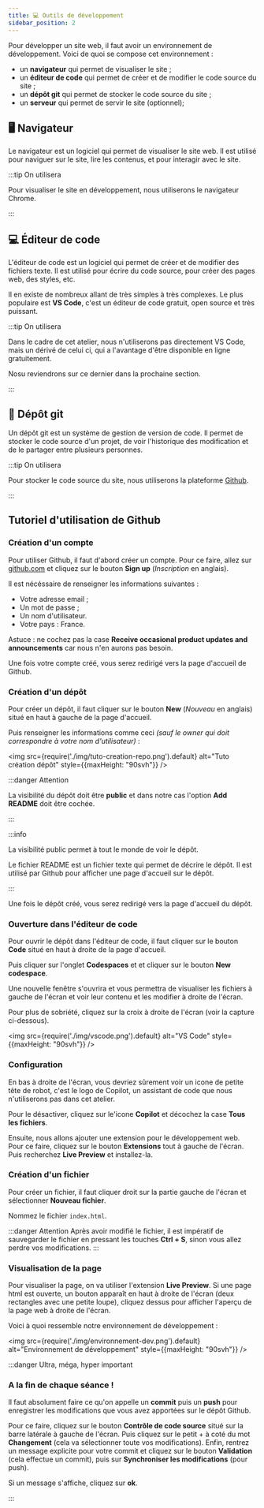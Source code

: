```yaml
---
title: 💻 Outils de développement
sidebar_position: 2
---
```


Pour développer un site web, il faut avoir un environnement de développement. Voici de quoi se compose cet environnement :

- un **navigateur** qui permet de visualiser le site ;
- un **éditeur de code** qui permet de créer et de modifier le code source du site ;
- un **dépôt git** qui permet de stocker le code source du site ;
- un **serveur** qui permet de servir le site (optionnel);

## 🖥️ Navigateur

Le navigateur est un logiciel qui permet de visualiser le site web. Il est utilisé pour naviguer sur le site, lire les contenus, et pour interagir avec le site.

:::tip On utilisera

Pour visualiser le site en développement, nous utiliserons le navigateur Chrome.

:::

## 💻 Éditeur de code

L'éditeur de code est un logiciel qui permet de créer et de modifier des fichiers texte. Il est utilisé pour écrire du code source, pour créer des pages web, des styles, etc.

Il en existe de nombreux allant de très simples à très complexes. 
Le plus populaire est **VS Code**, c'est un éditeur de code gratuit, open source et très puissant.

:::tip On utilisera

Dans le cadre de cet atelier, nous n'utiliserons pas directement VS Code, mais un dérivé de celui ci, qui a l'avantage d'être disponible en ligne gratuitement.

Nosu reviendrons sur ce dernier dans la prochaine section.

:::

## 📁 Dépôt git

Un dépôt git est un système de gestion de version de code. Il permet de stocker le code source d'un projet, de voir l'historique des modification et de le partager entre plusieurs personnes.

:::tip On utilisera

Pour stocker le code source du site, nous utiliserons la plateforme [Github](https://github.com/).

:::

## Tutoriel d'utilisation de Github

### Création d'un compte

Pour utiliser Github, il faut d'abord créer un compte. Pour ce faire, allez sur [github.com](https://github.com/) et cliquez sur le bouton **Sign up** (*Inscription* en anglais).

Il est nécéssaire de renseigner les informations suivantes :

- Votre adresse email ;
- Un mot de passe ;
- Un nom d'utilisateur.
- Votre pays : France.

Astuce : ne cochez pas la case **Receive occasional product updates and announcements** car nous n'en aurons pas besoin.

Une fois votre compte créé, vous serez redirigé vers la page d'accueil de Github.

### Création d'un dépôt

Pour créer un dépôt, il faut cliquer sur le bouton **New** (*Nouveau* en anglais) situé en haut à gauche de la page d'accueil. 

Puis renseigner les informations comme ceci *(sauf le owner qui doit correspondre à votre nom d'utilisateur)* :

<img src={require('./img/tuto-creation-repo.png').default} alt="Tuto création dépôt" style={{maxHeight: "90svh"}} />

:::danger Attention

La visibilité du dépôt doit être **public** et dans notre cas l'option **Add README** doit être cochée.

:::

:::info 

La visibilité public permet à tout le monde de voir le dépôt.

Le fichier README est un fichier texte qui permet de décrire le dépôt. Il est utilisé par Github pour afficher une page d'accueil sur le dépôt.

:::

Une fois le dépôt créé, vous serez redirigé vers la page d'accueil du dépôt.

### Ouverture dans l'éditeur de code

Pour ouvrir le dépôt dans l'éditeur de code, il faut cliquer sur le bouton **Code** situé en haut à droite de la page d'accueil.

Puis cliquer sur l'onglet **Codespaces** et et cliquer sur le bouton **New codespace**.

Une nouvelle fenêtre s'ouvrira et vous permettra de visualiser les fichiers à gauche de l'écran et voir leur contenu et les modifier à droite de l'écran.

Pour plus de sobriété, cliquez sur la croix à droite de l'écran (voir la capture ci-dessous).

<img src={require('./img/vscode.png').default} alt="VS Code" style={{maxHeight: "90svh"}} />

### Configuration

En bas à droite de l'écran, vous devriez sûrement voir un icone de petite tête de robot, c'est le logo de Copilot, un assistant de code que nous n'utiliserons pas dans cet atelier.

Pour le désactiver, cliquez sur le'icone **Copilot** et décochez la case **Tous les fichiers**.

Ensuite, nous allons ajouter une extension pour le développement web. Pour ce faire, cliquez sur le bouton **Extensions** tout à gauche de l'écran. Puis recherchez **Live Preview** et installez-la.

### Création d'un fichier

Pour créer un fichier, il faut cliquer droit sur la partie gauche de l'écran et sélectionner **Nouveau fichier**.

Nommez le fichier `index.html`. 

:::danger Attention
Après avoir modifié le fichier, il est impératif de sauvegarder le fichier en pressant les touches **Ctrl + S**, sinon vous allez perdre vos modifications.
:::

### Visualisation de la page

Pour visualiser la page, on va utiliser l'extension **Live Preview**. Si une page html est ouverte, un bouton apparaît en haut à droite de l'écran (deux rectangles avec une petite loupe), cliquez dessus pour afficher l'aperçu de la page web à droite de l'écran.

Voici à quoi ressemble notre environnement de développement :

<img src={require('./img/environnement-dev.png').default} alt="Environnement de développement" style={{maxHeight: "90svh"}} />


:::danger Ultra, méga, hyper important
### A la fin de chaque séance !

Il faut absolument faire ce qu'on appelle un **commit** puis un **push** pour enregistrer les modifications que vous avez apportées sur le dépôt Github. 

Pour ce faire, cliquez sur le bouton **Contrôle de code source** situé sur la barre latérale à gauche de l'écran. Puis cliquez sur le petit + à coté du mot **Changement** (cela va sélectionner toute vos modifications). 
Enfin, rentrez un message explicite pour votre commit et cliquez sur le bouton **Validation** (cela effectue un commit), puis sur **Synchroniser les modifications** (pour push).

Si un message s'affiche, cliquez sur **ok**.

:::